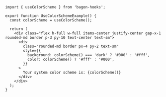 ```tsx
import { useColorScheme } from 'bagon-hooks';

export function UseColorSchemeExample() {
  const colorScheme = useColorScheme();

  return (
    <div class="flex h-full w-full items-center justify-center gap-x-1 rounded-md border p-3 py-10 text-center text-sm">
      <div
        class="rounded-md border px-4 py-2 text-sm"
        style={{
          background: colorScheme() === 'dark' ? '#000' : '#fff',
          color: colorScheme() ? '#fff' : '#000',
        }}
      >
        Your system color scheme is: {colorScheme()}
      </div>
    </div>
  );
}
```
